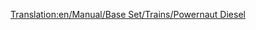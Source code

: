 [[Translation:en/Manual/Base Set/Trains/Powernaut Diesel]]
{{it/Manual/Base Set/Trains/Treni|Image=[[File:en/Manual/Base Set/Trains/Powernautdiesel.png]]
|Name=Powernaut Diesel
|Costo=€ 46.874
|Velocità=152 kph (95 mph)
|Peso=120 t
|Potenza=2.028 hp (1,492 kW)
|Annuale=€ 4.112
|Progettata=1977
|Durata esercizio=20 
|Capacità=N/A
|Descrizione=L'altro treno diesel nel paese dei giocattoli, un passo avanti rispetto al Ploddyphut Diesel.
|Real-life=Immaginario
}}
